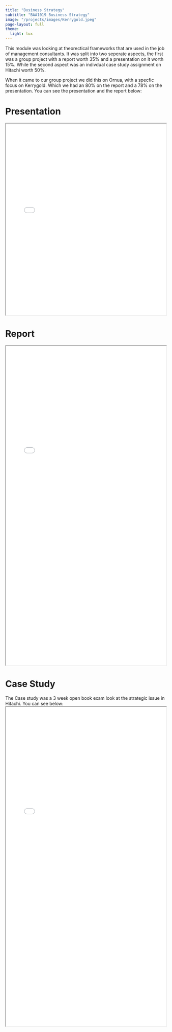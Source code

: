 ```yaml
---
title: "Business Strategy"
subtitle: "BAA1019 Business Strategy"
image: "/projects/images/Kerrygold.jpeg"
page-layout: full
theme:
  light: lux
---
```

This module was looking at theorectical frameworks that are used in the job of management consultants. It was split into two seperate aspects, the first was a group project with a report worth 35% and a presentation on it worth 15%. While the second aspect was an indivdual case study assignment on Hitachi worth 50%. 

When it came to our group project we did this on Ornua, with a specfic focus on Kerrygold. Which we had an 80% on the report and a 78% on the presentation. You can see the presentation and the report below:

# Presentation
<iframe width="100%" height="600" src=pdfs/BS14_Presentation.pdf> </iframe>

# Report
<iframe width="100%" height="1000" src=pdfs/Report_BS14.pdf> </iframe>



# Case Study
The Case study was a 3 week open book exam look at the strategic issue in Hitachi. You can see below:
<iframe width="100%" height="1000" src=pdfs/Case.pdf> </iframe>